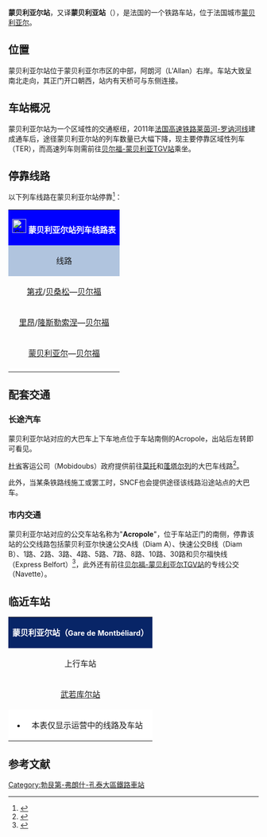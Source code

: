 {{Infobox station
| name          =[[File:Sncf-logo.svg|32x32px]]蒙贝利亚尔站<br>(<span style="font-size:small">蒙贝利亚站</span>)<br>Gare de Montbéliard
| type          = [[法国铁路|法国铁路]]
| image = File:Gare de Montbéliard-2013.jpg
|image_caption = 蒙贝利亚尔站（2013年）
| address       = {{FRA}}[[杜省|杜省]][[蒙贝利亚尔|蒙贝利亚尔]]
| latd          = 47
| latm          = 30
| lats          = 38
| latNS         = N
| longd         = 6
| longm         = 48
| longs         = 06
| longEW        = E
| operator = [[File:Sncf-logo.svg|32x32px]]
| coordinates_display = yes
| iso_region    = FR
| line          = 
* [[多勒－贝尔福铁路|多勒－贝尔福铁路]]
| platform      = 2
| tracks        = 2
| elevation = 320米
| opened        = 1858年
| rebuilt =
| status = 使用中
| closed        = 
| passengers= 约70万人次
| pass_year= 2006年
| station_type = 客运车站，兼办货运业务
| connections = 
*{{link-fr|蒙贝利亚地区交通运输|Compagnie de transports du Pays de Montbéliard}}
*杜省客运公司
| route_map =
| map_locator   = 
| note =
}}

'''蒙贝利亚尔站'''，又译'''蒙贝利亚站'''（{{lang-fr|Gare de Montbéliard}}），是法国的一个铁路车站，位于法国城市[[蒙贝利亚尔|蒙贝利亚尔]]。

==位置==

蒙贝利亚尔站位于蒙贝利亚尔市区的中部，阿朗河（L'Allan）右岸。车站大致呈南北走向，其正门开口朝西，站内有天桥可与东侧连接。

==车站概况==

蒙贝利亚尔站为一个区域性的交通枢纽，2011年[[法国高速铁路莱茵河-罗讷河线|法国高速铁路莱茵河-罗讷河线]]建成通车后，途径蒙贝利亚尔站的列车数量已大幅下降，现主要停靠区域性列车（TER），而高速列车则需前往[[贝尔福-蒙贝利亚TGV站|贝尔福-蒙贝利亚TGV站]]乘坐。

== 停靠线路 ==

{{动态列表|最后更新时间：2016年4月30日。本章节内容仅供参考，不排除临时性的变更。欢迎修正和补充}}

以下列车线路在蒙贝利亚尔站停靠<ref>{{Cite web|url=http://www.sncf.com/fr/gare/horaires/montbeliard|title=蒙贝利亚尔站实时列车时刻表|accessdate=2016-04-30|author=SNCF|date=|language=法语|publisher=SNCF}}{{Dead link|date=2018年7月 |bot=InternetArchiveBot |fix-attempted=yes }}</ref>：

{| class="wikitable mw-collapsible" 
|colspan="5" style="background:#0000FF" align="center" |[[File:Sncf-logo.svg|28x28px]] <font color=#FFFFFF>'''蒙贝利亚尔站列车线路表'''</font>
|-
!style="background:#B0C4DE"| 线路
!style="background:#B0C4DE"|车种
!style="background:#B0C4DE"|上一站
!style="background:#B0C4DE"|下一站
!style="background:#B0C4DE"|大致运行频率{{noteTag|name=noteA}}
|-
|[[第戎城站|第戎]]/[[贝桑松维约特站|贝桑松]]—[[贝尔福站|贝尔福]]
| rowspan="3" align="center"|[[File:Logo_TER.svg|37x37px]]
|[[杜河畔里勒站|杜河畔里勒]]/[[武若库尔站|武若库尔]]
|[[埃里库尔站|埃里库尔]]
|每天15趟左右
|-
|[[里昂佩拉什站|里昂]]/[[隆斯勒索涅站|隆斯勒索涅]]—[[贝尔福站|贝尔福]]
|[[杜河畔里勒站|杜河畔里勒]]
|[[埃里库尔站|埃里库尔]]
|每天6趟左右
|-
|[[蒙贝利亚尔站|蒙贝利亚尔]]—[[贝尔福站|贝尔福]]
|（起点）
|[[埃里库尔站|埃里库尔]]
|每天6趟左右
|-
|colspan="5" style="background:#FFFFFF"|{{noteFoot|1=
{{noteTag|name=noteA|1=在本栏中，往返1次为"1趟"；除特别标明外，其数据仅工作日有效，周末及节假日列车数量可能会减少}}
}}
|}

==配套交通==

===长途汽车===

蒙贝利亚尔站对应的大巴车上下车地点位于车站南侧的Acropole，出站后左转即可看见。

[[杜省|杜省]]客运公司（Mobidoubs）政府提供前往[[莫尔托_(杜省)|莫托]]和[[蓬塔尔利耶_(杜省)|蓬塔尔列]]的大巴车线路<ref>{{Cite web|url=http://www.doubs.fr/transports/v2/images/stories/docs/Ligne_Mobidoubs_B.pdf|title=蒙贝利亚-蓬塔尔列大巴车时刻表|accessdate=2016-04-30|author=Mobidoubs(杜省客运公司)|date=|language=法语|publisher=|deadurl=yes|archiveurl=https://web.archive.org/web/20160412085027/http://www.doubs.fr/transports/v2/images/stories/docs/Ligne_Mobidoubs_B.pdf|archivedate=2016-04-12}}</ref>。

此外，当某条铁路线施工或罢工时，SNCF也会提供途径该线路沿途站点的大巴车。

===市内交通===

蒙贝利亚尔站对应的公交车站名称为"'''Acropole'''"，位于车站正门的南侧，停靠该站的公交线路包括蒙贝利亚尔快速公交A线（Diam A）、快速公交B线（Diam B）、1路、2路、3路、4路、5路、7路、8路、10路、30路和贝尔福快线（Express Belfort）<ref>{{Cite web|url=http://www.ctpm.fr/fileadmin/user_upload/mediatheque/Fichiers_PDF/Plans_de_ligne_et_de_reseau/CTPAM_ABRIBUS_2014.pdf|title=贝尔福市区公交线路地图查询|accessdate=2016-04-30|author=CTPM(蒙贝利亚尔城市公共交通公司)|date=|language=法语|publisher=CTPM|deadurl=yes|archiveurl=https://web.archive.org/web/20160513060309/http://www.ctpm.fr/fileadmin/user_upload/mediatheque/Fichiers_PDF/Plans_de_ligne_et_de_reseau/CTPAM_ABRIBUS_2014.pdf|archivedate=2016-05-13}}</ref>，此外还有前往[[贝尔福-蒙贝利亚尔TGV站|贝尔福-蒙贝利亚尔TGV站]]的专线公交（Navette）。

==临近车站==

{|class="wikitable mw-collapsible" style="margin: 0 auto; width:42em;"
|colspan="3"  style="background:#082567" align="center"|<font color=#FFFFFF>'''蒙贝利亚尔站（<span style="font-size:11pt;">Gare de Montbéliard</span>）'''</font>
|-
!上行车站
!线路
!下行车站
|-
|align="center" |[[武若库尔站|武若库尔站]]
|align="center" |'''[[多勒－贝尔福铁路|多勒－贝尔福铁路]]'''
|align="center" |[[埃里库尔站|埃里库尔站]]
|-
|colspan="3" style="background:#FFFFFF"|
*本表仅显示运营中的线路及车站
|}

== 参考文献 ==
{{Reflist}}

[[Category:勃艮第-弗朗什-孔泰大區鐵路車站|Category:勃艮第-弗朗什-孔泰大區鐵路車站]]
